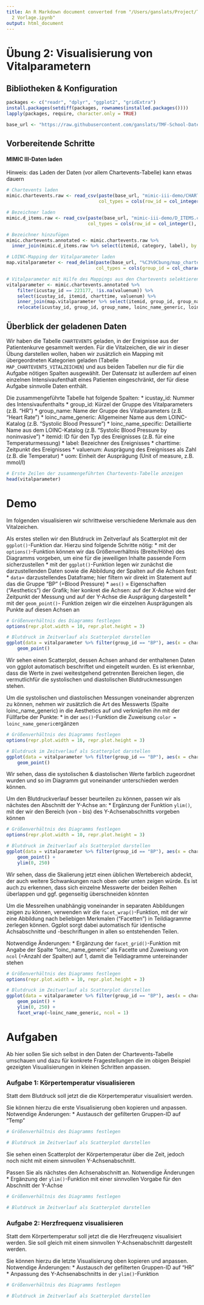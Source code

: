 ```yaml
---
title: An R Markdown document converted from "/Users/ganslats/Project/TMF-School/TMF-School-Datenanalyse-Visualisierung/Notebooks/Übung
  2 Vorlage.ipynb"
output: html_document
---
```


# Übung 2: Visualisierung von Vitalparametern

## Bibliotheken & Konfiguration

```r
packages <- c("readr", "dplyr", "ggplot2", "gridExtra")
install.packages(setdiff(packages, rownames(installed.packages())))
lapply(packages, require, character.only = TRUE)

base_url <- "https://raw.githubusercontent.com/ganslats/TMF-School-Datenanalyse-Visualisierung/master/Rohdaten/"
```

## Vorbereitende Schritte

#### MIMIC III-Daten laden

Hinweis: das Laden der Daten (vor allem Chartevents-Tabelle) kann etwas dauern

```r
# Chartevents laden
mimic.chartevents.raw <- read_csv(paste(base_url, "mimic-iii-demo/CHARTEVENTS.csv", sep=""),
                                  col_types = cols(row_id = col_integer(), subject_id = col_integer(), hadm_id = col_integer(), icustay_id = col_integer(), itemid = col_integer(), charttime = col_datetime(format = ""), storetime = col_datetime(format = ""), cgid = col_double(), value = col_character(), valuenum = col_double(), valueuom = col_character(), warning = col_double(), error = col_double(), resultstatus = col_character(), stopped = col_character()))

# Bezeichner laden
mimic.d_items.raw <- read_csv(paste(base_url, "mimic-iii-demo/D_ITEMS.csv", sep=""),
                              col_types = cols(row_id = col_integer(), itemid = col_integer(), label = col_character(), abbreviation = col_character(), dbsource = col_character(), linksto = col_character(), category = col_character(), unitname = col_character(), param_type = col_character(), conceptid = col_character()))

# Bezeichner hinzufügen
mimic.chartevents.annotated <- mimic.chartevents.raw %>%
  inner_join(mimic.d_items.raw %>% select(itemid, category, label), by = "itemid")

# LOINC-Mapping der Vitalparameter laden
map.vitalparameter <- read_delim(paste(base_url, "%C3%9Cbung/map_chartevents_vitalzeichen.csv", sep=""), delim = ";",
                                 col_types = cols(group_id = col_character(), group_name = col_character(), itemid = col_double(), label = col_character(), loinc_code_generic = col_character(), loinc_name_generic = col_character(), loinc_code_specific = col_character(), loinc_name_specific = col_character()))

# Vitalparameter mit Hilfe des Mappings aus den Chartevents selektieren und Bezeichner ergänzen
vitalparameter <- mimic.chartevents.annotated %>% 
    filter(icustay_id == 223177, !is.na(valuenum)) %>%
    select(icustay_id, itemid, charttime, valuenum) %>%
    inner_join(map.vitalparameter %>% select(itemid, group_id, group_name, label, loinc_name_generic, loinc_name_specific, uom), by = "itemid") %>%
    relocate(icustay_id, group_id, group_name, loinc_name_generic, loinc_name_specific, itemid, label, charttime, valuenum, uom)
```

## Überblick der geladenen Daten

Wir haben die Tabelle `CHARTEVENTS` geladen, in der Ereignisse aus der Patientenkurve gesammelt werden. Für die Vitalzeichen, die wir in dieser Übung darstellen wollen, haben wir zusätzlich ein Mapping mit übergeordneten Kategorien geladen (Tabelle `MAP_CHARTEVENTS_VITALZEICHEN`) und aus beiden Tabellen nur die für die Aufgabe nötigen Spalten ausgewählt. Der Datensatz ist außerdem auf einen einzelnen Intensivaufenthalt eines Patienten eingeschränkt, der für diese Aufgabe sinnvolle Daten enthält.

Die zusammengeführte Tabelle hat folgende Spalten:
* icustay_id: Nummer des Intensivaufenthalts
* group_id: Kürzel der Gruppe des Vitalparameters (z.B. "HR")
* group_name: Name der Gruppe des Vitalparameters (z.B. "Heart Rate")
* loinc_name_generic: Allgemeiner Name aus dem LOINC-Katalog (z.B. "Systolic Blood Pressure")
* loinc_name_specific: Detaillierte Name aus dem LOINC-Katalog (z.B. "Systolic Blood Pressure by noninvasive")
* itemid: ID für den Typ des Ereignisses (z.B. für eine Temperaturmessung)
* label: Bezeichner des Ereignisses
* charttime: Zeitpunkt des Ereignisses
* valuenum: Ausprägung des Ereignisses als Zahl (z.B. die Temperatur)
* uom: Einheit der Ausprägung (Unit of measure, z.B. mmol/l)

```r
# Erste Zeilen der zusammengeführten Chartevents-Tabelle anzeigen
head(vitalparameter)
```

# Demo

Im folgenden visualisieren wir schrittweise verschiedene Merkmale aus den Vitalzeichen.

Als erstes stellen wir den Blutdruck im Zeitverlauf als Scatterplot mit der `ggplot()`-Funktion dar. 
Hierzu sind folgende Schritte nötig:
* mit der `options()`-Funktion können wir das Größenverhältnis (Breite/Höhe) des Diagramms vorgeben, um eine für die jeweiligen Inhalte passende Form sicherzustellen
* mit der `ggplot()`-Funktion legen wir zunächst die darzustellenden Daten sowie die Abbildung der Spalten auf die Achsen fest:
    * `data`= darzustellendes Dataframe; hier filtern wir direkt im Statement auf das die Gruppe "BP" (=Blood Pressure)
    * `aes()` = Eigenschaften ("Aesthetics") der Grafik; hier konkret die Achsen: auf der X-Achse wird der Zeitpunkt der Messung und auf der Y-Achse die Ausprägung dargestellt
* mit der `geom_point()`- Funktion zeigen wir die einzelnen Ausprägungen als Punkte auf diesen Achsen an

```r
# Größenverhältnis des Diagramms festlegen
options(repr.plot.width = 10, repr.plot.height = 3)

# Blutdruck im Zeitverlauf als Scatterplot darstellen
ggplot(data = vitalparameter %>% filter(group_id == "BP"), aes(x = charttime, y = valuenum)) +
    geom_point()
```

Wir sehen einen Scatterplot, dessen Achsen anhand der enthaltenen Daten von ggplot automatisch beschriftet und eingeteilt wurden. Es ist erkennbar, dass die Werte in zwei weitestgehend getrennten Bereichen liegen, die vermutlichfür die systolischen und diastolischen Blutdruckmessungen stehen.

Um die systolischen und diastolischen Messungen voneinander abgrenzen zu können, nehmen wir zusätzlich die Art des Messwerts (Spalte loinc_name_generic) in die Aesthetics auf und verknüpfen ihn mit der Füllfarbe der Punkte:
* in der `aes()`-Funktion die Zuweisung `color = loinc_name_generic`ergänzen

```r
# Größenverhältnis des Diagramms festlegen
options(repr.plot.width = 10, repr.plot.height = 3)

# Blutdruck im Zeitverlauf als Scatterplot darstellen
ggplot(data = vitalparameter %>% filter(group_id == "BP"), aes(x = charttime, y = valuenum, color = loinc_name_generic)) +
    geom_point()
```

Wir sehen, dass die systolischen & diastolischen Werte farblich zugeordnet wurden und so im Diagramm gut voneinander unterschieden werden können.

Um den Blutdruckverlauf besser beurteilen zu können, passen wir als nächstes den Abschnitt der Y-Achse an:
* Ergänzung der Funktion `ylim()`, mit der wir den Bereich (von - bis) des Y-Achsenabschnitts vorgeben können

```r
# Größenverhältnis des Diagramms festlegen
options(repr.plot.width = 10, repr.plot.height = 3)

# Blutdruck im Zeitverlauf als Scatterplot darstellen
ggplot(data = vitalparameter %>% filter(group_id == "BP"), aes(x = charttime, y = valuenum, color = loinc_name_generic)) +
    geom_point() +
    ylim(0, 250)
```

Wir sehen, dass die Skalierung jetzt einen üblichen Wertebereich abdeckt, der auch weitere Schwankungen nach oben oder unten zeigen würde. Es ist auch zu erkennen, dass sich einzelne Messwerte der beiden Reihen überlappen und ggf. gegenseitig überschneiden könnten

Um die Messreihen unabhängig voneinander in separaten Abbildungen zeigen zu können, verwenden wir die `facet_wrap()`-Funktion, mit der wir eine Abbildung nach beliebigen Merkmalen ("Facetten") in Teildiagramme zerlegen können. Ggplot sorgt dabei automatisch für identische Achsabschnitte und -beschriftungen in allen so entstehenden Teilen.

Notwendige Änderungen:
* Ergänzung der `facet_grid()`-Funktion mit Angabe der Spalte "loinc_name_generic" als Facette und Zuweisung von `ncol` (=Anzahl der Spalten) auf 1, damit die Teildiagramme untereinander stehen

```r
# Größenverhältnis des Diagramms festlegen
options(repr.plot.width = 10, repr.plot.height = 3)

# Blutdruck im Zeitverlauf als Scatterplot darstellen
ggplot(data = vitalparameter %>% filter(group_id == "BP"), aes(x = charttime, y = valuenum, color = loinc_name_generic)) +
    geom_point() +
    ylim(0, 250) +
    facet_wrap(~loinc_name_generic, ncol = 1)
```

# Aufgaben

Ab hier sollen Sie sich selbst in den Daten der Chartevents-Tabelle umschauen und dazu für konkrete Fragestellungen die im obigen Beispiel gezeigten Visualisierungen in kleinen Schritten anpassen.

### Aufgabe 1: Körpertemperatur visualisieren

Statt dem Blutdruck soll jetzt die die Körpertemperatur visualisiert werden. 

Sie können hierzu die erste Visualisierung oben kopieren und anpassen. Notwendige Änderungen:
* Austausch der gefilterten Gruppen-ID auf "Temp"

```r
# Größenverhältnis des Diagramms festlegen

# Blutdruck im Zeitverlauf als Scatterplot darstellen
```

Sie sehen einen Scatterplot der Körpertemperatur über die Zeit, jedoch noch nicht mit einem sinnvollen Y-Achsenabschnitt.

Passen Sie als nächstes den Achsenabschnitt an. Notwendige Änderungen
* Ergänzung der `ylim()`-Funktion mit einer sinnvollen Vorgabe für den Abschnitt der Y-Achse

```r
# Größenverhältnis des Diagramms festlegen

# Blutdruck im Zeitverlauf als Scatterplot darstellen
```

### Aufgabe 2: Herzfrequenz visualisieren

Statt dem Körpertemperatur soll jetzt die die Herzfreuqenz visualisiert werden. 
Sie soll gleich mit einem sinnvollen Y-Achsenabschnitt dargestellt werden.

Sie können hierzu die letzte Visualisierung oben kopieren und anpassen. Notwendige Änderungen:
* Austausch der gefilterten Gruppen-ID auf "HR"
* Anpassung des Y-Achsenabschnitts in der `ylim()`-Funktion

```r
# Größenverhältnis des Diagramms festlegen

# Blutdruck im Zeitverlauf als Scatterplot darstellen
```


